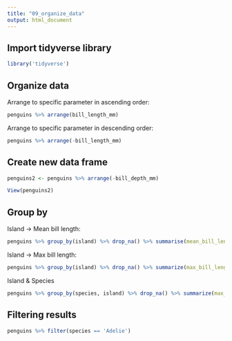```yaml
---
title: "09_organize_data"
output: html_document
---
```


## Import tidyverse library
```r
library('tidyverse')
```

## Organize data

Arrange to specific parameter in ascending order:

```r
penguins %>% arrange(bill_length_mm)
```

Arrange to specific parameter in descending order:
```r
penguins %>% arrange(-bill_length_mm)
```

## Create new data frame

```r
penguins2 <- penguins %>% arrange(-bill_depth_mm)

View(penguins2)
```

## Group by

Island -> Mean bill length:
```r
penguins %>% group_by(island) %>% drop_na() %>% summarise(mean_bill_length_mm = mean(bill_length_mm))
```

Island -> Max bill length:
```r
penguins %>% group_by(island) %>% drop_na() %>% summarize(max_bill_length_mm = max(bill_length_mm))
```
Island & Species
```r
penguins %>% group_by(species, island) %>% drop_na() %>% summarize(max_bl = max(bill_length_mm), mean_bl = mean(bill_length_mm))
```

## Filtering results

```r
penguins %>% filter(species == 'Adelie')
```


